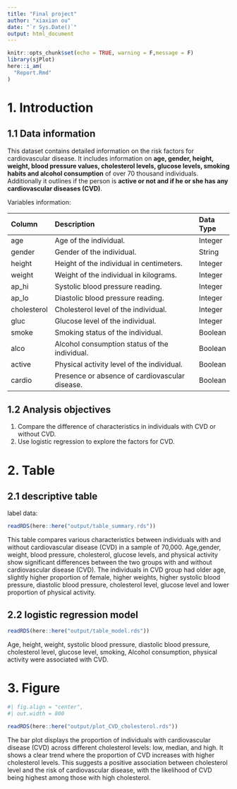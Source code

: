 ```yaml
---
title: "Final project"
author: "xiaxian ou"
date: "`r Sys.Date()`"
output: html_document
---
```


```r
knitr::opts_chunk$set(echo = TRUE, warning = F,message = F)
library(sjPlot)
here::i_am(
  "Report.Rmd"
)
```

# 1. Introduction

## 1.1 Data information

This dataset contains detailed information on the risk factors for cardiovascular disease. It includes information on **age, gender, height, weight, blood pressure values, cholesterol levels, glucose levels, smoking habits and alcohol consumption** of over 70 thousand individuals. Additionally it outlines if the person is **active or not and if he or she has any cardiovascular diseases (CVD)**.


Variables information:

| Column       | Description                                             | Data Type |
|:-------------|:--------------------------------------------------------|:----------|
| age          | Age of the individual.                                  | Integer   |
| gender       | Gender of the individual.                               | String    |
| height       | Height of the individual in centimeters.                | Integer   |
| weight       | Weight of the individual in kilograms.                  | Integer   |
| ap_hi        | Systolic blood pressure reading.                        | Integer   |
| ap_lo        | Diastolic blood pressure reading.                       | Integer   |
| cholesterol  | Cholesterol level of the individual.                    | Integer   |
| gluc         | Glucose level of the individual.                        | Integer   |
| smoke        | Smoking status of the individual.                       | Boolean   |
| alco         | Alcohol consumption status of the individual.           | Boolean   |
| active       | Physical activity level of the individual.              | Boolean   |
| cardio       | Presence or absence of cardiovascular disease.          | Boolean   |


## 1.2 Analysis objectives

1. Compare the difference of characteristics in individuals with CVD or without CVD.
2. Use logistic regression to explore the factors for CVD.


# 2. Table

## 2.1 descriptive table
label data:



```r
readRDS(here::here("output/table_summary.rds"))
```
This table compares various characteristics between individuals with and without cardiovascular disease (CVD) in a sample of 70,000. Age,gender, weight, blood pressure, cholesterol, glucose levels, and physical activity show significant differences between the two groups with and without cardiovascular disease (CVD). The individuals in CVD group had older age, slightly higher proportion of female, higher weights, higher systolic blood pressure, diastolic blood pressure, cholesterol level, glucose level and lower proportion of physical activity.


## 2.2 logistic regression model
```r
readRDS(here::here("output/table_model.rds"))
```

Age, height, weight, systolic blood pressure, diastolic blood pressure, cholesterol level, glucose level, smoking, Alcohol consumption, physical activity were associated with CVD.

# 3. Figure

```r
#| fig.align = "center",
#| out.width = 800

readRDS(here::here("output/plot_CVD_cholesterol.rds"))
```

The bar plot displays the proportion of individuals with cardiovascular disease (CVD) across different cholesterol levels: low, median, and high. It shows a clear trend where the proportion of CVD increases with higher cholesterol levels. This suggests a positive association between cholesterol level and the risk of cardiovascular disease, with the likelihood of CVD being highest among those with high cholesterol.
